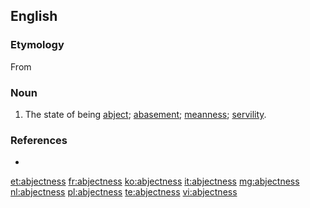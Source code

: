==English==

===Etymology===
From {{suffix|abject|ness}}

===Noun===
{{en-noun|-}}

# The state of being [[abject]]; [[abasement]]; [[meanness]]; [[servility]].

===References===
* {{R:Webster 1913}}

[[et:abjectness]]
[[fr:abjectness]]
[[ko:abjectness]]
[[it:abjectness]]
[[mg:abjectness]]
[[nl:abjectness]]
[[pl:abjectness]]
[[te:abjectness]]
[[vi:abjectness]]